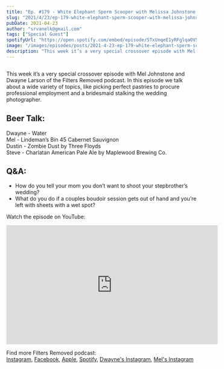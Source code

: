 ```yaml
---
title: "Ep. #179 - White Elephant Sperm Scooper with Melissa Johnstone and Dwayne Larson from Filters Removed"
slug: "2021/4/23/ep-179-white-elephant-sperm-scooper-with-melissa-johnstone-and-dwayne-larson-from-filters-removed"
pubDate: 2021-04-23
author: "srvanelk@gmail.com"
tags: ["Special Guest"]
spotifyUrl: "https://open.spotify.com/embed/episode/5TxUnqeE1yRFglqa0V5uxU?utm_source=generator"
image: "/images/episodes/posts/2021-4-23-ep-179-white-elephant-sperm-scooper-with-melissa-johnstone-and-dwayne-larson-from-filters-removed/Filters+Removed+Logo+Names.webp"
description: "This week it’s a very special crossover episode with Mel Johnstone and Dwayne Larson of the Filters Removed podcast. In this episode we talk about a wide variety of topics, like picking perfect pastries to procure professional employment and a bridesmaid stalking the wedding photographer."
---
```


<figure>
  <img src="/images/episodes/posts/2021-4-23-ep-179-white-elephant-sperm-scooper-with-melissa-johnstone-and-dwayne-larson-from-filters-removed/Filters+Removed+Logo+Names.webp" alt="" />
</figure>
<SpotifyEmbed
  spotifyUrl={frontmatter.spotifyUrl}
  coverImage={frontmatter.image}
  coverAlt={frontmatter.title}
  title="Wedding Photo Hangover"
  subtitle="Tap to load this episode"
/>

This week it’s a very special crossover episode with Mel Johnstone and Dwayne Larson of the Filters Removed podcast. In this episode we talk about a wide variety of topics, like picking perfect pastries to procure professional employment and a bridesmaid stalking the wedding photographer.

## Beer Talk:  
Dwayne - Water  
Mel - Lindeman’s Bin 45 Cabernet Sauvignon  
Dustin - Zombie Dust by Three Floyds  
Steve - Charlatan American Pale Ale by Maplewood Brewing Co.

## Q&A:
- How do you tell your mom you don’t want to shoot your stepbrother’s wedding?
- What do you do if a couples boudoir session gets out of hand and you’re left with sheets with a wet spot?

Watch the episode on YouTube:
<iframe width="560" height="315" src="https://www.youtube.com/embed/d3VuUL-7Z2g?si=13Ro8zLsGy2iENIX" title="YouTube video player" frameborder="0" allow="accelerometer; autoplay; clipboard-write; encrypted-media; gyroscope; picture-in-picture; web-share" referrerpolicy="strict-origin-when-cross-origin" allowfullscreen></iframe>

Find more Filters Removed podcast:  
[Instagram](https://www.instagram.com/filtersremovedpodcast/), [Facebook](https://www.facebook.com/filtersremovedpodcast), [Apple](https://podcasts.apple.com/ca/podcast/filters-removed/id1551194766), [Spotify](https://open.spotify.com/show/1jkjGcDP1sZD3mswzMImGi?si=n_nw8HTURzSP1y-GA1gL9A), [Dwayne's Instagram](https://www.instagram.com/dwaynelarson/), [Mel's Instagram](https://www.instagram.com/sugarandsoulphotography/)
